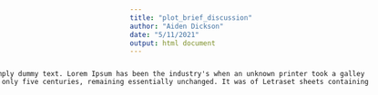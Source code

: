 ```yaml
---
title: "plot_brief_discussion"
author: "Aiden Dickson"
date: "5/11/2021"
output: html document
---
```

<head>
<style>
div.relative {
  position: relative;
  top: 150px;
  right: 300px;
  width: 800px;
  height: 100px;
} 

div.absolute {
  position: absolute;
  top: 150px;
  right: 300px;
  width: 800px;
  height: 100px;
  
}
</style>
</head>

<body>

<div class= "absolute">
    <p>
      Lorem Ipsum is simply dummy text. Lorem Ipsum has been the industry's when an unknown printer took a galley  It has survived not only five centuries, remaining essentially unchanged. It was of Letraset sheets containing Lorem Ipsum.</p>
      
</div>

</body>